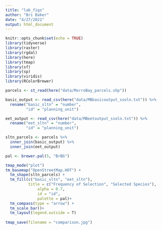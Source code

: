 ```yaml
---
title: "lab_figs"
author: "Bri Baker"
date: "4/27/2021"
output: html_document
---
```


```r
knitr::opts_chunk$set(echo = TRUE)
library(tidyverse)
library(raster)
library(rgdal)
library(here)
library(tmap)
library(sf)
library(sp)
library(viridis)
library(RColorBrewer)
```

```r
parcels <- st_read(here("data/MorroBay_parcels.shp"))

basic_output <- read_csv(here("data/MBbasicoutput_ssoln.txt")) %>% 
  rename("basic_sltn" = "number",
         "id" = "planning_unit")

eet_output <- read_csv(here("data/MBeetoutput_ssoln.txt")) %>% 
  rename("eet_sltn" = "number",
         "id" = "planning_unit")
```

```r
sltn_parcels <- parcels %>% 
  inner_join(basic_output) %>% 
  inner_join(eet_output)
```
```r
pal <- brewer.pal(5, "BrBG")

tmap_mode("plot")
tm_basemap("OpenStreetMap.HOT") +
  tm_shape(sltn_parcels) +
  tm_fill(c("basic_sltn", "eet_sltn"),
          title = c("Frequency of Selection", "Selected Species"),
              alpha = 0.7,
              id = "id",
              palette = pal)+
  tm_compass(type = "arrow") +
  tm_scale_bar()+
  tm_layout(legend.outside = T)
  
tmap_save(filename = "comparison.jpg")
  
```

